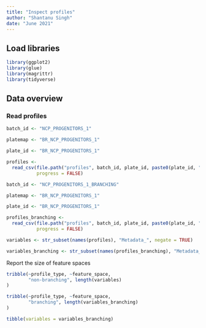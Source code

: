 ```yaml
---
title: "Inspect profiles"
author: "Shantanu Singh"
date: "June 2021"
---
```


## Load libraries

```r
library(ggplot2)
library(glue)
library(magrittr)
library(tidyverse)
```

## Data overview

### Read profiles

```r
batch_id <- "NCP_PROGENITORS_1"

platemap <- "BR_NCP_PROGENITORS_1"

plate_id <- "BR_NCP_PROGENITORS_1"

profiles <-
  read_csv(file.path("profiles", batch_id, plate_id, paste0(plate_id, ".csv.gz")),
           progress = FALSE)
```


```r
batch_id <- "NCP_PROGENITORS_1_BRANCHING"

platemap <- "BR_NCP_PROGENITORS_1"

plate_id <- "BR_NCP_PROGENITORS_1"

profiles_branching <-
  read_csv(file.path("profiles", batch_id, plate_id, paste0(plate_id, ".csv.gz")),
           progress = FALSE)
```


```r
variables <- str_subset(names(profiles), "Metadata_", negate = TRUE)

variables_branching <- str_subset(names(profiles_branching), "Metadata_", negate = TRUE)
```

Report the size of feature spaces

```r
tribble(~profile_type, ~feature_space,
        "non-branching", length(variables)
)

tribble(~profile_type, ~feature_space,
        "branching", length(variables_branching)
)
```


```r
tibble(variables = variables_branching)
```
